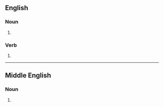 ==English==

===Noun===
{{head|en|noun}}

# {{obsolete spelling of|sleep}} 

===Verb===
{{head|en|verb}}

# {{obsolete spelling of|sleep}}

----

==Middle English==

===Noun===
{{head|enm|noun}}

# {{alternative form of|[[sleep#Middle English|sleep]]|lang=enm}}
